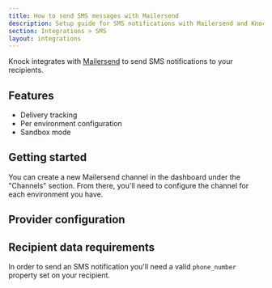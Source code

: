 ```yaml
---
title: How to send SMS messages with Mailersend
description: Setup guide for SMS notifications with Mailersend and Knock.
section: Integrations > SMS
layout: integrations
---
```



Knock integrates with [Mailersend](https://mailersend.com/) to send SMS notifications to your recipients.

## Features

- Delivery tracking
- Per environment configuration
- Sandbox mode

## Getting started

You can create a new Mailersend channel in the dashboard under the "Channels" section. From there, you'll need to configure the channel for each environment you have.

## Provider configuration

<Attributes>
  <Attribute
    name="API Key"
    type="string*"
    description="The API key from Mailersend. Must have SMS sending permission."
  />
  <Attribute
    name="From phone number"
    type="string*"
    description="The phone number to send messages from."
  />
</Attributes>

## Recipient data requirements

In order to send an SMS notification you'll need a valid `phone_number` property set on your recipient.
